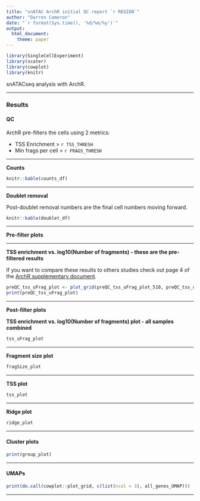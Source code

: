 ```yaml
---
title: "snATAC ArchR initial QC report `r REGION`"
author: "Darren Cameron"
date: "`r format(Sys.time(), '%d/%m/%y')`"
output:
  html_document:
    theme: paper
---
```


```r
library(SingleCellExperiment)
library(scater)
library(cowplot)
library(knitr)
```

snATACseq analysis with ArchR.

*** 

### Results {.tabset}

#### QC

ArchR pre-filters the cells using 2 metrics:

  + TSS Enrichment > `r TSS_THRESH`
  + Min frags per cell > `r FRAGS_THRESH`

***

**Counts**

```R
knitr::kable(counts_df)
```

***

**Doublet removal**

Post-doublet removal numbers are the final cell numbers moving forward. 

```R
knitr::kable(doublet_df)
```

***

**Pre-filter plots**

***

**TSS enrichment vs. log10(Number of fragments) - these are the pre-filtered results**

If you want to compare these results to others studies check out page 4 of the [ArchR supplementary document](https://static-content.springer.com/esm/art%3A10.1038%2Fs41588-021-00790-6/MediaObjects/41588_2021_790_MOESM1_ESM.pdf).

```R
preQC_tss_uFrag_plot <- plot_grid(preQC_tss_uFrag_plot_510, preQC_tss_uFrag_plot_611, preQC_tss_uFrag_plot_993) 
print(preQC_tss_uFrag_plot)
```

***

**Post-filter plots**

**TSS enrichment vs. log10(Number of fragments) plot - all samples combined**

```R
tss_uFrag_plot
```

*** 

**Fragment size plot**

```R
fragSize_plot
```

***

**TSS plot**

```R
tss_plot
```

***

**Ridge plot**

```R
ridge_plot
```

***

#### Cluster plots


```R
print(group_plot)
```

***

#### UMAPs

```R
print(do.call(cowplot::plot_grid, c(list(ncol = 3), all_genes_UMAP)))
```

***


